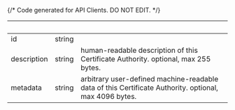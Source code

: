 {/* Code generated for API Clients. DO NOT EDIT. */}

| &nbsp;      | &nbsp; | &nbsp;                                                                                                |
| ----------- | ------ | ----------------------------------------------------------------------------------------------------- |
| id          | string |                                                                                                       |
| description | string | human-readable description of this Certificate Authority. optional, max 255 bytes.                    |
| metadata    | string | arbitrary user-defined machine-readable data of this Certificate Authority. optional, max 4096 bytes. |
